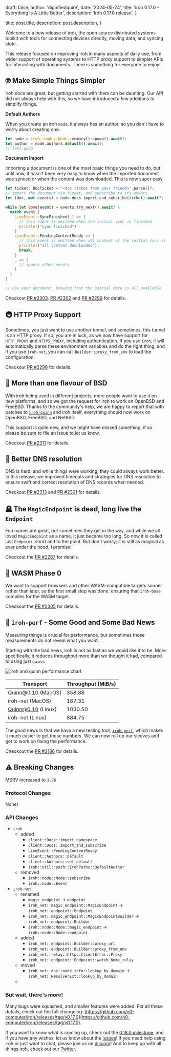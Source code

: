 

  draft: false,
  author: 'dignifiedquire',
  date: '2024-05-24',
  title: 'iroh 0.17.0 - Everything Is A Little Better',
  description: 'Iroh 0.17.0 release',
}

  title: post.title,
  description: post.description,
}


Welcome to a new release of iroh, the open source distributed systems toolkit with tools for connecting devices directly, moving data, and syncing state.

This release focused on improving iroh in many aspects of daily use, from wider support of operating systems to HTTP proxy support to simpler APIs for interacting with documents. There is something for everyone to enjoy!

## 🤓 Make Simple Things Simpler

Iroh docs are great, but getting started with them can be daunting. Our API did not always help with this, so we have introduced a few additions to simplify things.

**Default Authors**

When you create an iroh `Node`, it always has an author, so you don't have to worry about creating one.

```rust
let node = iroh::node::Node::memory().spawn().await?;
let author = node.authors.default().await?;
// lets gooo
```

**Document Import**

Importing a document is one of the most basic things you need to do, but until now, it hasn't been very easy to know when the imported document was synced or when the content was downloaded. This is now super easy

```rust
let ticket: DocTicket = "<doc ticket from your friend>".parse()?;
// import the document via ticket, and subscribe to its events
let (doc, mut events) = node.docs.import_and_subsribe(ticket).await?;

while let Some(event) = events.try_next().await? {
  match event {
    LiveEvent::SyncFinished(_) => {
      // this event is emitted when the initial sync is finished
      println!("sync finished")
    }
    LiveEvent::PendingContentReady => {
      // this event is emitted when all content of the initial sync is downloaded
      println!("all content downloaded");
      break;
    }
    _ => {
      // ignore other events
    }
  }
}

// Use your document, knowing that the initial data is all available
```

Checkout [PR #2303](https://github.com/n0-computer/iroh/pull/2303), [PR #2302](https://github.com/n0-computer/iroh/pull/2302) and [PR #2299](https://github.com/n0-computer/iroh/pull/2299) for details.

## 🚇 HTTP Proxy Support

Sometimes, you just want to use another tunnel, and sometimes, this tunnel is an HTTP proxy. If so, you are in luck, as we now have support for `HTTP_PROXY` and `HTTPS_PROXY`, including authentication. If you use `iroh`, it will automatically parse these environment variables and do the right thing, and if you use `iroh-net`, you can call `Builder::proxy_from_env` to load the configuration.

Checkout [PR #2298](https://github.com/n0-computer/iroh/pull/2298) for details.

## 🍦 More than one flavour of BSD

With iroh being used in different projects, more people want to use it on new platforms, and so we got the request for iroh to work on OpenBSD and FreeBSD. Thanks to the community's help, we are happy to report that with patches to [`iroh-quinn`](https://github.com/n0-computer/quinn) and iroh itself, everything should now work on OpenBSD, FreeBSD, and NetBSD. 

This support is quite new, and we might have missed something, if so please be sure to file an issue to let us know. 

Checkout [PR #2311](https://github.com/n0-computer/iroh/pull/2311) for details.

## 🔎 Better DNS resolution

DNS is hard, and while things were working, they could always work better. In this release, we improved timeouts and strategies for DNS resolution to ensure swift and correct resolution of DNS records when needed.

Checkout [PR #2313](https://github.com/n0-computer/iroh/pull/2313) and [PR #2301](https://github.com/n0-computer/iroh/pull/2301) for details.

## 🪦 The `MagicEndpoint`  is dead, long live the `Endpoint`

Fun names are great, but sometimes they get in the way, and while we all loved `MagicEndpoint` as a name, it just became too long. So now it is called just `Endpoint`, short and to the point. But don't worry; it is still as magical as ever under the hood, I promise!

Checkout the [PR #2287](https://github.com/n0-computer/iroh/pull/2287) for details.

## 🤯 WASM Phase 0

We want to support browsers and other WASM-compatible targets sooner rather than later, so the first small step was done: ensuring that `iroh-base` compiles for the WASM target.

Checkout the [PR #2305](https://github.com/n0-computer/iroh/pull/2305) for details.

## 🤨 `iroh-perf` - Some Good and Some Bad News

Measuring things is crucial for performance, but sometimes those measurements do not reveal what you want. 

Starting with the bad news, iroh is not as fast as we would like it to be. More specifically, it reduces throughput more than we thought it had, compared to using just `quinn`.

<div className="not-prose">
  <Image src="/blog/iroh-0-17-0-everything-is-a-little-better/perf-chart.png" width={1200} height={754} alt="iroh and quinn performance chart" />
</div>

| Transport | Throughput (MiB/s) |
| --- | --- |
| Quinn@0.10 (MacOS) | 358.88 |
| iroh-net (MacOS) | 187.31 |
| Quinn@0.10 (Linux) | 1030.50 |
| iroh-net (Linux) | 884.75 |

The good news is that we have a new testing tool, [`iroh-perf`](https://github.com/n0-computer/iroh/tree/main/iroh-net/bench), which makes it much easier to get these numbers. We can now roll up our sleeves and get to work on fixing the performance. 

Checkout the [PR #2186](https://github.com/n0-computer/iroh/pull/2186) for details.

## ⚠️ Breaking Changes

MSRV increased to `1.76`

### Protocol Changes

None!

### API Changes

- `iroh`
    - added
        - `client::Docs::import_namespace`
        - `client::Docs::import_and_subscribe`
        - `LiveEvent::PendingContentReady`
        - `client::Authors::default`
        - `client::Authors::set_default`
        - `iroh::util::path::IrohPaths::DefaultAuthor`
    - removed
        - `iroh::node::Node::subscribe`
        - `iroh::node::Event`
- `iroh-net`
    - renamed
        - `magic_endpoint` → `endpoint`
        - `iroh_net::magic_endpoint::MagicEndpoint` -> `iroh_net::endpoint::Endpoint`
        - `iroh_net::magic_endpoint::MagicEndpointBuilder` -> `iroh_net::endpoint::Builder`
        - `iroh::node::Node::magic_endpoint` -> `iroh::node::Node::endpoint`
    - added
        - `iroh_net::endpoint::Builder::proxy_url`
        - `iroh_net::endpoint::Builder::proxy_from_env`
        - `iroh_net::relay::http::ClientError::Proxy`
        - `iroh_net::endpoint::Endpoint::watch_home_relay`
    - moved
        - `iroh_net::dns::node_info::lookup_by_domain` → `iroh_net::ResolverExt::lookup_by_domain`
    - 

### But wait, there's more!

Many bugs were squashed, and smaller features were added. For all those details, check out the full changelog: [https://github.com/n0-computer/iroh/releases/tag/v0.17.0](https://github.com/n0-computer/iroh/releases/tag/v0.17.0).

If you want to know what is coming up, check out the [0.18.0 milestone](https://github.com/n0-computer/iroh/milestone/24), and if you have any wishes, let us know about the [issues](https://github.com/n0-computer/iroh/issues)! If you need help using iroh or just want to chat, please join us on [discord](https://discord.com/invite/DpmJgtU7cW)! And to keep up with all things iroh, check out our [Twitter](https://x.com/iroh_n0).

